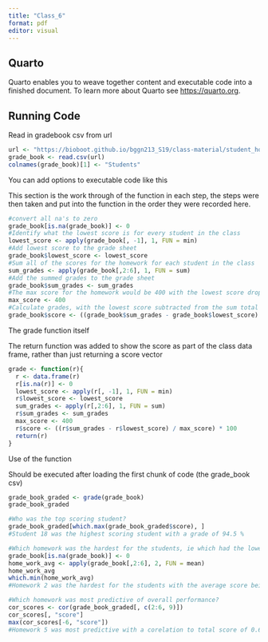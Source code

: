 ```yaml
---
title: "Class_6"
format: pdf
editor: visual
---
```


## Quarto

Quarto enables you to weave together content and executable code into a finished document. To learn more about Quarto see <https://quarto.org>.

## Running Code

Read in gradebook csv from url

```r
url <- "https://bioboot.github.io/bggn213_S19/class-material/student_homework.csv"
grade_book <- read.csv(url)
colnames(grade_book)[1] <- "Students"
```

You can add options to executable code like this

This section is the work through of the function in each step, the steps were then taken and put into the function in the order they were recorded here.

```r
#convert all na's to zero
grade_book[is.na(grade_book)] <- 0
#Identify what the lowest score is for every student in the class
lowest_score <- apply(grade_book[, -1], 1, FUN = min)
#Add lowest score to the grade sheet
grade_book$lowest_score <- lowest_score
#Sum all of the scores for the homework for each student in the class
sum_grades <- apply(grade_book[,2:6], 1, FUN = sum)
#Add the summed grades to the grade sheet
grade_book$sum_grades <- sum_grades
#The max score for the homework would be 400 with the lowest score dropped
max_score <- 400
#Calculate grades, with the lowest score subtracted from the sum total score
grade_book$score <- ((grade_book$sum_grades - grade_book$lowest_score) / max_score) * 100
```

The grade function itself

The return function was added to show the score as part of the class data frame, rather than just returning a score vector

```r
grade <- function(r){
  r <- data.frame(r)
  r[is.na(r)] <- 0
  lowest_score <- apply(r[, -1], 1, FUN = min)
  r$lowest_score <- lowest_score
  sum_grades <- apply(r[,2:6], 1, FUN = sum)
  r$sum_grades <- sum_grades
  max_score <- 400
  r$score <- ((r$sum_grades - r$lowest_score) / max_score) * 100
  return(r)
}
```

Use of the function

Should be executed after loading the first chunk of code (the grade_book csv)

```r
grade_book_graded <- grade(grade_book)
grade_book_graded
```

```r
#Who was the top scoring student?
grade_book_graded[which.max(grade_book_graded$score), ]
#Student 18 was the highest scoring student with a grade of 94.5 %
```

```r
#Which homework was the hardest for the students, ie which had the lowest average score
grade_book[is.na(grade_book)] <- 0
home_work_avg <- apply(grade_book[,2:6], 2, FUN = mean)
home_work_avg
which.min(home_work_avg)
#Homework 2 was the hardest for the students with the average score being 72.8 out of 100
```

```r
#Which homework was most predictive of overall performance?
cor_scores <- cor(grade_book_graded[, c(2:6, 9)])
cor_scores[, "score"]
max(cor_scores[-6, "score"])
#Homework 5 was most predictive with a corelation to total score of 0.6325982
```
